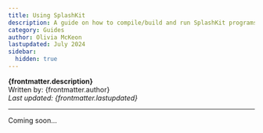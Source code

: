 ---
title: Using SplashKit
description: A guide on how to compile/build and run SplashKit programs in C++, C# and python.
category: Guides
author: Olivia McKeon
lastupdated: July 2024
sidebar:
  hidden: true
---


**{frontmatter.description}**  
Written by: {frontmatter.author}  
_Last updated: {frontmatter.lastupdated}_

---

Coming soon...
